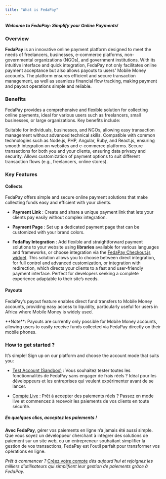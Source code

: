 ```yaml
---
title: "What is FedaPay"
---
```


##### ***Welcome to FedaPay: Simplify your Online Payments!***

### Overview

**FedaPay** is an innovative online payment platform designed to meet the needs of freelancers, businesses, e-commerce platforms, non-governmental organizations (NGOs), and government institutions. With its intuitive interface and quick integration, FedaPay not only facilitates online payment acceptance but also allows payouts to users' Mobile Money accounts. The platform ensures efficient and secure transaction management, as well as seamless financial flow tracking, making payment and payout operations simple and reliable.

### Benefits

FedaPay provides a comprehensive and flexible solution for collecting online payments, ideal for various users such as freelancers, small businesses, or large organizations. Key benefits include:

<CardGroup cols={2}>
  <Card title="Accessibility">
    Suitable for individuals, businesses, and NGOs, allowing easy transaction management without advanced technical skills.
  </Card>

  <Card title="Simplified Integration">
    Compatible with common technologies such as Node.js, PHP, Angular, Ruby, and React.js, ensuring smooth integration on websites and e-commerce platforms.
  </Card>

  <Card title="Security">
    Secure transactions for both you and your clients, ensuring data privacy and security.
  </Card>

  <Card title="Flexibility">
    Allows customization of payment options to suit different transaction flows (e.g., freelancers, online stores).
  </Card>
</CardGroup>

### Key Features

#### Collects

FedaPay offers simple and secure online payment solutions that make collecting funds easy and efficient with your clients.

* **Payment Link** : Create and share a unique payment link that lets your clients pay easily without complex integration.

* **Payment Page** : Set up a dedicated payment page that can be customized with your brand colors.

* **FedaPay Integration** : Add flexible and straightforward payment solutions to your website using **libraries** available for various languages and frameworks, or choose integration via the [FedaPay Checkout.js widget](/libraries/en/checkoutjs-en). This solution allows you to choose between direct integration, for full control and advanced customization, or integration with redirection, which directs your clients to a fast and user-friendly payment interface. Perfect for developers seeking a complete experience adaptable to their site’s needs.

#### Payouts

FedaPay’s payout feature enables direct fund transfers to Mobile Money accounts, providing easy access to liquidity, particularly useful for users in Africa where Mobile Money is widely used.

<Note>
**Note**: Payouts are currently only possible for Mobile Money accounts, allowing users to easily receive funds collected via FedaPay directly on their mobile phones.
</Note>

### How to get started ?

It’s simple! Sign up on our platform and choose the account mode that suits you:

* [Test Account (Sandbox)](https://sandbox.fedapay.com) : Vous souhaitez tester toutes les fonctionnalités de FedaPay sans engager de frais réels ? Idéal pour les développeurs et les entreprises qui veulent expérimenter avant de se lancer.

* [Compte Live](https://live.fedapay.com/register) :  Prêt à accepter des paiements réels ? Passez en mode live et commencez à recevoir les paiements de vos clients en toute sécurité.

##### ***En quelques clics, acceptez les paiements !***

**Avec FedaPay**, gérer vos paiements en ligne n’a jamais été aussi simple. Que vous soyez un développeur cherchant à intégrer des solutions de paiement sur un site web, ou un entrepreneur souhaitant simplifier la gestion de vos transactions, FedaPay est l'outil parfait pour transformer vos opérations en ligne.

*Prêt à commencer ?* [Créez votre compte](https://live.fedapay.com/register) *dès aujourd'hui et rejoignez les milliers d’utilisateurs qui simplifient leur gestion de paiements grâce à FedaPay.*
